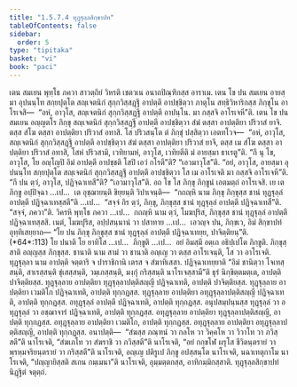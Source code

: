 ```yaml
---
title: "1.5.7.4 ทุฏฺฐุลฺลสิกฺขาปท"
tableOfContents: false
sidebar:
  order: 5
type: "tipitaka"
basket: "vi"
book: "paci"
---
```



<DynamicBreadcrumb />

<Division number="397" book="paci">

<Paragraph number="1200" book="paci">
เตน สมเยน พุทฺโธ ภควา สาวตฺถิยํ วิหรติ เชตวเน อนาถปิณฺฑิกสฺส อาราเม. เตน โข ปน สมเยน อายสฺมา อุปนนฺโท สกฺยปุตฺโต สญฺเจตนิกํ สุกฺกวิสฺสฏฺฐึ อาปตฺตึ อาปชฺชิตฺวา ภาตุโน สทฺธิวิหาริกสฺส ภิกฺขุโน อาโรเจสิ—  “อหํ, อาวุโส, สญฺเจตนิกํ สุกฺกวิสฺสฏฺฐึ อาปตฺตึ อาปนฺโน. มา กสฺสจิ อาโรเจหี”ติ. เตน โข ปน สมเยน อญฺญตโร ภิกฺขุ สญฺเจตนิกํ สุกฺกวิสฺสฏฺฐึ อาปตฺตึ อาปชฺชิตฺวา สํฆํ ตสฺสา อาปตฺติยา ปริวาสํ ยาจิ. ตสฺส สํโฆ ตสฺสา อาปตฺติยา ปริวาสํ อทาสิ. โส ปริวสนฺโต ตํ ภิกฺขุํ ปสฺสิตฺวา เอตทโวจ—  “อหํ, อาวุโส, สญฺเจตนิกํ สุกฺกวิสฺสฏฺฐึ อาปตฺตึ อาปชฺชิตฺวา สํฆํ ตสฺสา อาปตฺติยา ปริวาสํ ยาจึ, ตสฺส เม สํโฆ ตสฺสา อาปตฺติยา ปริวาสํ อทาสิ, โสหํ ปริวสามิ, เวทิยามหํ, อาวุโส, เวทิยตีติ มํ อายสฺมา ธาเรตู”ติ.
</Paragraph>

<Paragraph number="1201" book="paci">
“กึ นุ โข, อาวุโส, โย อญฺโญปิ อิมํ อาปตฺตึ อาปชฺชติ โสปิ เอวํ กโรตี”ติ? “เอวมาวุโส”ติ. “อยํ, อาวุโส, อายสฺมา อุปนนฺโท สกฺยปุตฺโต สญฺเจตนิกํ สุกฺกวิสฺสฏฺฐึ อาปตฺตึ อาปชฺชิตฺวา โส เม อาโรเจติ มา กสฺสจิ อาโรเจหี”ติ. “กึ ปน ตฺวํ, อาวุโส, ปฏิจฺฉาเทสี”ติ? “เอวมาวุโส”ติ.
</Paragraph>

<Paragraph number="1202" book="paci">
อถ โข โส ภิกฺขุ ภิกฺขูนํ เอตมตฺถํ อาโรเจสิ. เย เต ภิกฺขู อปฺปิจฺฉา …เป…  เต อุชฺฌายนฺติ ขิยฺยนฺติ วิปาเจนฺติ—  “กถญฺหิ นาม ภิกฺขุ ภิกฺขุสฺส ชานํ ทุฏฺฐุลฺลํ อาปตฺตึ ปฏิจฺฉาเทสฺสตี”ติ …เป…  “สจฺจํ กิร ตฺวํ, ภิกฺขุ, ภิกฺขุสฺส ชานํ ทุฏฺฐุลฺลํ อาปตฺตึ ปฏิจฺฉาเทสี”ติ. “สจฺจํ, ภควา”ติ. วิครหิ พุทฺโธ ภควา …เป…  กถญฺหิ นาม ตฺวํ, โมฆปุริส, ภิกฺขุสฺส ชานํ ทุฏฺฐุลฺลํ อาปตฺตึ ปฏิจฺฉาเทสฺสสิ. เนตํ, โมฆปุริส, อปฺปสนฺนานํ วา ปสาทาย …เป…  เอวญฺจ ปน, ภิกฺขเว, อิมํ สิกฺขาปทํ อุทฺทิเสยฺยาถ—
</Paragraph>

</Division>
<Division number="398" book="paci">

<Paragraph number="1203" book="paci">
<Emphasis>“โย ปน ภิกฺขุ ภิกฺขุสฺส ชานํ ทุฏฺฐุลฺลํ อาปตฺตึ ปฏิจฺฉาเทยฺย, ปาจิตฺติยนฺ”</Emphasis>ติ. (*64*:<Emphasis>113</Emphasis>)
</Paragraph>

</Division>
<Division number="399" book="paci">

<Paragraph number="1204" book="paci">
<Emphasis>โย ปนา</Emphasis>ติ โย ยาทิโส …เป…  <Emphasis>ภิกฺขู</Emphasis>ติ …เป…  อยํ อิมสฺมึ อตฺเถ อธิปฺเปโต ภิกฺขูติ.
</Paragraph>

<Paragraph number="1205" book="paci">
<Emphasis>ภิกฺขุสฺสา</Emphasis>ติ อญฺญสฺส ภิกฺขุสฺส.
</Paragraph>

<Paragraph number="1206" book="paci">
<Emphasis>ชานาติ</Emphasis> นาม สามํ วา ชานาติ อญฺเญ วา ตสฺส อาโรเจนฺติ, โส วา อาโรเจติ.
</Paragraph>

<Paragraph number="1207" book="paci">
<Emphasis>ทุฏฺฐุลฺลา</Emphasis> นาม อาปตฺติ จตฺตาริ จ ปาราชิกานิ เตรส จ สํฆาทิเสสา.
</Paragraph>

<Paragraph number="1208" book="paci">
<Emphasis>ปฏิจฺฉาเทยฺยา</Emphasis>ติ “อิมํ ชานิตฺวา โจเทสฺสนฺติ, สาเรสฺสนฺติ ขุํเสสฺสนฺติ, วมฺเภสฺสนฺติ, มงฺกุํ กริสฺสนฺติ นาโรเจสฺสามี”ติ ธุรํ นิกฺขิตฺตมตฺเต, อาปตฺติ ปาจิตฺติยสฺส.
</Paragraph>

</Division>
<Division number="400" book="paci">

<Paragraph number="1209" book="paci">
ทุฏฺฐุลฺลาย อาปตฺติยา ทุฏฺฐุลฺลาปตฺติสญฺญี ปฏิจฺฉาเทติ, อาปตฺติ ปาจิตฺติยสฺส. ทุฏฺฐุลฺลาย อาปตฺติยา เวมติโก ปฏิจฺฉาเทติ, อาปตฺติ ทุกฺกฏสฺส. ทุฏฺฐุลฺลาย อาปตฺติยา อทุฏฺฐุลฺลาปตฺติสญฺญี ปฏิจฺฉาเทติ, อาปตฺติ ทุกฺกฏสฺส. อทุฏฺฐุลฺลํ อาปตฺตึ ปฏิจฺฉาเทติ, อาปตฺติ ทุกฺกฏสฺส. อนุปสมฺปนฺนสฺส ทุฏฺฐุลฺลํ วา อทุฏฺฐุลฺลํ วา อชฺฌาจารํ ปฏิจฺฉาเทติ, อาปตฺติ ทุกฺกฏสฺส. อทุฏฺฐุลฺลาย อาปตฺติยา ทุฏฺฐุลฺลาปตฺติสญฺญี, อาปตฺติ ทุกฺกฏสฺส. อทุฏฺฐุลฺลาย อาปตฺติยา เวมติโก, อาปตฺติ ทุกฺกฏสฺส. อทุฏฺฐุลฺลาย อาปตฺติยา อทุฏฺฐุลฺลาปตฺติสญฺญี, อาปตฺติ ทุกฺกฏสฺส.
</Paragraph>

</Division>
<Division number="401" book="paci">

<Paragraph number="1210" book="paci">
อนาปตฺติ—  “สํฆสฺส ภณฺฑนํ วา กลโห วา วิคฺคโห วา วิวาโท วา ภวิสฺสตี”ติ นาโรเจติ, “สํฆเภโท วา สํฆราชิ วา ภวิสฺสตี”ติ นาโรเจติ, “อยํ กกฺขโฬ ผรุโส ชีวิตนฺตรายํ วา พฺรหฺมจริยนฺตรายํ วา กริสฺสตี”ติ นาโรเจติ, อญฺเญ ปติรูเป ภิกฺขู อปสฺสนฺโต นาโรเจติ, นฉาเทตุกาโม นาโรเจติ, “ปญฺญายิสฺสติ สเกน กมฺเมนา”ติ นาโรเจติ, อุมฺมตฺตกสฺส, อาทิกมฺมิกสฺสาติ.

</Paragraph>
</Division>

<Paragraph number="1211" type="center" book="paci">
ทุฏฺฐุลฺลสิกฺขาปทํ นิฏฺฐิตํ จตุตฺถํ.
</Paragraph>